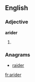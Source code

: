 ==English==

===Adjective===
'''arider'''

# {{en-comparative of|arid}}

===Anagrams===
* [[raider#English|raider]]

[[fr:arider]]